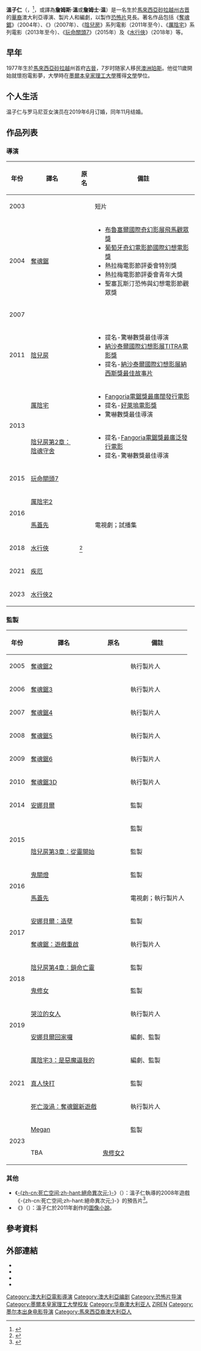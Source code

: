 {{noteTA
|G1=Movie
|1=zh-cn:海王;zh-hant:水行俠;
|2=zh-cn:圣迭戈; zh-tw:聖地牙哥; zh-hk:聖地亞哥; zh-sg:圣迭戈;
}}
{{Infobox entertainer
| type          = 導演
| name          = 溫子仁
| englishname   = James Wan
| image         = James Wan by Gage Skidmore 2.jpg
| caption       = 溫子仁於2018年的[[聖地亞哥國際動漫展|聖地亞哥國際動漫展]]上
| birthdate     = {{Birth_date_and_age|1977|2|26}}
| location      = {{MAS}}[[砂拉越州|砂拉越州]][[古晋|古晋]]
| nationality   = {{AUS}}
| residence     = {{USA}}[[加利福尼亞州|加利福尼亞州]][[洛杉磯|洛杉磯]]
| occupation    = {{hlist|導演|製片人|編劇|製片人}}
| spouse        = {{Marriage|{{le|英格丽·比苏|Ingrid Bisu}}|2019年11月}}
| years_active  = 1999年至今
| homepage      = 
}}
'''溫子仁'''（{{lang-en|James Wan}}，{{bd|1977年|2月26日}}<ref>{{cite web|title=James Wan|url=http://www.msn.com/en-us/entertainment/people/james-wan/AA4d7x5|website={{noitalic|[[MSN_Entertainment|MSN Entertainment]]}}|publisher=[[Microsoft|Microsoft]]|accessdate=2014-10-04|archive-url=https://web.archive.org/web/20141006133738/http://www.msn.com/en-us/entertainment/people/james-wan/AA4d7x5|archive-date=2014-10-06|dead-url=yes}}</ref>，或譯為'''詹姆斯·溫'''或'''詹姆士·温'''）是一名生於[[馬來西亞|馬來西亞]][[砂拉越州|砂拉越州]][[古晋|古晋]]的[[澳洲華裔|華裔]]澳大利亞導演、製片人和編劇，以製作[[恐怖片|恐怖片]]見長。著名作品包括《[[奪魂鋸|奪魂鋸]]》（2004年）、《{{link-en|死寂|Dead Silence}}》（2007年）、《[[陰兒房|陰兒房]]》系列電影（2011年至今）、《[[厲陰宅系列電影|厲陰宅]]》系列電影（2013年至今）、《[[玩命關頭7|玩命關頭7]]》（2015年）及《[[水行俠_(電影)|水行俠]]》（2018年）等。

==早年==
1977年生於[[馬來西亞|馬來西亞]][[砂拉越|砂拉越]]州首府[[古晉|古晉]]，7岁时随家人移民[[澳洲|澳洲]][[珀斯|珀斯]]。他從11歲開始就懷抱電影夢，大學時在[[墨爾本皇家理工大學|墨爾本皇家理工大學]]獲得[[文學|文學]]學位。

== 个人生活 ==
温子仁与罗马尼亚女演员{{le|英格丽·比苏|Ingrid Bisu}}在2019年6月订婚，同年11月结婚。

== 作品列表 ==
=== 導演 === 
{|class="wikitable"
|-
! 年份 !! 譯名 !! 原名 !! 備註
|-
| 2003 || {{link-en|电锯惊魂 (2003年電影)|Saw (2003 film)|奪魂鋸}} || {{lang|en|''Saw''}} || 短片
|-
| 2004 || [[奪魂鋸|奪魂鋸]] || {{lang|en|''Saw''}} || 
*[[布魯塞爾國際奇幻影展|布魯塞爾國際奇幻影展飛馬觀眾獎]]
*[[葡萄牙奇幻電影節|葡萄牙奇幻電影節國際幻想電影獎]]
*熱拉梅電影節評委會特別獎
*熱拉梅電影節評委會青年大獎
*聖塞瓦斯汀恐怖與幻想電影節觀眾獎
|-
| rowspan="2" | 2007 || {{link-en|死寂|Dead Silence}} || {{lang|en|''Dead Silence''}} ||
|-
| {{link-en|非法制裁|Death Sentence (2007 film)}} || {{lang|en|''Death Sentence''}} ||
|-
| 2011 || [[陰兒房|陰兒房]] || {{lang|en|''Insidious''}} ||
*提名-驚嚇數獎最佳導演
*[[納沙泰爾國際幻想影展|納沙泰爾國際幻想影展TITRA電影獎]]
*提名-[[納沙泰爾國際幻想影展|納沙泰爾國際幻想影展納西斯獎最佳故事片]]
|-
| rowspan="2" | 2013 || [[厲陰宅|厲陰宅]] || {{lang|en|''The Conjuring''}} ||
*[[Fangoria電鋸獎|Fangoria電鋸獎最廣闊發行電影]]
*提名-[[好萊塢電影獎|好萊塢電影獎]]
*驚嚇數獎最佳導演
|-
| [[陰兒房第2章：陰魂守舍|陰兒房第2章：陰魂守舍]] || {{lang|en|''Insidious: Chapter 2''}} ||
*提名-[[Fangoria電鋸獎|Fangoria電鋸獎最廣泛發行電影]]
*提名-驚嚇數獎最佳導演
|-
| 2015 || [[玩命關頭7|玩命關頭7]] || {{lang|en|''Furious 7''}} ||
|-
| rowspan="2" | 2016 || [[厲陰宅2|厲陰宅2]] || {{lang|en|''The Conjuring 2''}} ||
|-
| [[馬蓋先_(2016年電視劇)|馬蓋先]] || {{lang|en|''MacGyver''}} || 電視劇；試播集
|-
| 2018 || [[水行俠_(電影)|水行俠]] || {{lang|en|''Aquaman''}}<ref>{{cite web|url=http://hollywoodreporter.com/heat-vision/james-wan-closes-deals-direct-799686|title=James Wan Closes Deals to Direct 'Aquaman' and 'Robotech'|publisher=The Hollywood Reporter|last=Kit|first=Borys|date=2015-06-03|accessdate=2015-06-04|archive-date=2015-07-02|archive-url=https://web.archive.org/web/20150702112034/http://www.hollywoodreporter.com/heat-vision/james-wan-closes-deals-direct-799686|dead-url=no}}</ref> ||
|-
| 2021 || [[疾厄|疾厄]] || {{lang|en|''Malignant''}} ||
|-
| 2023 || [[水行俠2|水行俠2]] || {{lang|en|''Aquaman and the Lost Kingdom''}} ||
|}

=== 監製 ===
{|class="wikitable"
|-
! 年份 !! 譯名 !! 原名 !! 備註
|-
| 2005 || [[奪魂鋸2|奪魂鋸2]] || {{lang|en|''Saw II''}} || 執行製片人
|-
| 2006 || [[奪魂鋸3|奪魂鋸3]] || {{lang|en|''Saw III''}} || 執行製片人
|-
| 2007 || [[奪魂鋸4|奪魂鋸4]] || {{lang|en|''Saw IV''}} || 執行製片人
|-
| 2008 || [[奪魂鋸5|奪魂鋸5]] || {{lang|en|''Saw V''}} || 執行製片人
|-
| 2009 || [[奪魂鋸6|奪魂鋸6]] || {{lang|en|''Saw VI''}} || 執行製片人
|-
| 2010 || [[奪魂鋸3D|奪魂鋸3D]] || {{lang|en|''Saw 3D''}} || 執行製片人
|-
| 2014 || [[安娜貝爾_(電影)|安娜貝爾]] || {{lang|en|''Annabelle''}} || 監製
|-
| rowspan="2" | 2015 || {{link-en|叫魂 (電影)|Demonic (film)|叫魂}} || {{lang|en|''Demonic''}} || 監製
|-
| [[陰兒房第3章：從靈開始|陰兒房第3章：從靈開始]] || {{lang|en|''Insidious: Chapter 3''}} || 監製
|-
| rowspan="2" | 2016 || [[鬼關燈|鬼關燈]] || {{lang|en|''Lights Out''}} || 監製
|-
| [[馬蓋先_(2016年電視劇)|馬蓋先]] || {{lang|en|''MacGyver''}} || 電視劇；執行製片人
|-
| rowspan="2" | 2017 || [[安娜貝爾：造孽|安娜貝爾：造孽]] || {{lang|en|''Annabelle: Creation''}} || 監製
|-
| [[奪魂鋸：遊戲重啟|奪魂鋸：遊戲重啟]] || {{lang|en|''Jigsaw''}} || 執行製片人
|-
| rowspan="2" | 2018 || [[陰兒房第4章：鎖命亡靈|陰兒房第4章：鎖命亡靈]] || {{lang|en|''Insidious: The Last Key''}} || 監製
|-
| [[鬼修女|鬼修女]] || {{lang|en|''The Nun''}} || 監製
|-
| rowspan="2" | 2019 || [[哭泣的女人_(電影)|哭泣的女人]] || {{lang|en|''The Curse of La Llorona''}} || 執行製片人
|-
| [[安娜貝爾回家囉|安娜貝爾回家囉]] || {{lang|en|''Annabelle Comes Home''}} || 編劇、監製
|-
| rowspan="3" |2021 || [[厲陰宅3：是惡魔逼我的|厲陰宅3：是惡魔逼我的]] || {{lang|en|''The Conjuring: The Devil Made Me Do It''}} || 編劇、監製
|-
| [[真人快打_(電影)|真人快打]] || {{lang|en|''Mortal Kombat''}} || 監製
|-
|[[死亡漩渦：奪魂鋸新遊戲|死亡漩渦：奪魂鋸新遊戲]] || {{lang|en|''Spiral''}} || 執行製片人
|-
| rowspan="2" | 2023 || [[Megan|Megan]] || {{lang|en|''M3GAN''}} || 監製
|-
| TBA || [[鬼修女2|鬼修女2]] || {{lang|en|''The Nun 2''}} || 監製
|}

=== 其他 === 
*《[[絕命異次元|-{zh-cn:死亡空间;zh-hant:絕命異次元;}-]]》（{{lang|en|''Dead Space''}}）：溫子仁執導的2008年遊戲《-{zh-cn:死亡空间;zh-hant:絕命異次元;}-》的預告片<ref>{{cite web|title=E3:Dead Space Trailer Made By Saw Director James Wan, And Much More|url=http://bloody-disgusting.com/news/120763/e3dead-space-trailer-made-by-saw-director-james-wan-and-much-more/|work=Bloody Disgusting|publisher=Bloody Disgusting LLC|accessdate=2013-04-26|author=Bloody Disgusting Staff|date=2008-07-15|archive-date=2012-05-23|archive-url=https://web.archive.org/web/20120523135317/http://bloody-disgusting.com/news/120763/e3dead-space-trailer-made-by-saw-director-james-wan-and-much-more/|dead-url=no}}</ref>。
*《{{link-en|腫瘤俠|Malignant Man}}》（{{lang|en|''Malignant Man''}}）：溫子仁於2011年創作的[[圖像小說|圖像小說]]。

== 參考資料 ==
{{Reflist}}

== 外部連結 ==
{{Commonscat|James Wan}}
*{{Instagram|id=creepypuppet}}
*{{imdb name|id=1490123}}
*{{douban people}}
*{{Mtime people|907108}}

{{James Wan}}
{{Authority control}}
{{DEFAULTSORT:Wan, James}}
[[Category:澳大利亞電影導演|Category:澳大利亞電影導演]]
[[Category:澳大利亞编剧|Category:澳大利亞编剧]]
[[Category:恐怖片导演|Category:恐怖片导演]]
[[Category:墨爾本皇家理工大學校友|Category:墨爾本皇家理工大學校友]]
[[Category:华裔澳大利亚人|Category:华裔澳大利亚人]]
[[Category:温姓|ZIREN]]
[[Category:墨尔本出身电影导演|Category:墨尔本出身电影导演]]
[[Category:馬來西亞裔澳大利亞人|Category:馬來西亞裔澳大利亞人]]